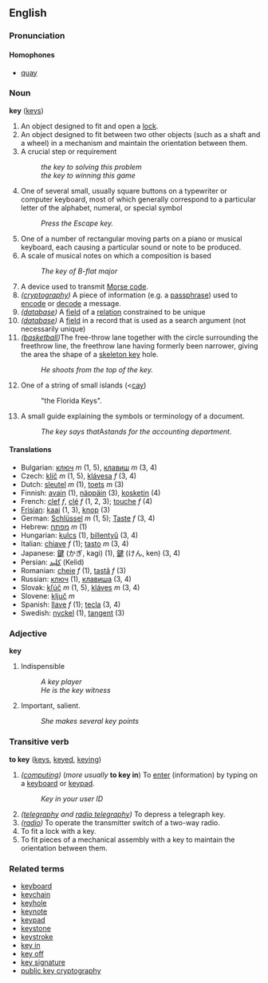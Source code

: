 ==English==
===Pronunciation===
====Homophones====
*[[quay]]

=== Noun ===
'''key''' ([[keys]])

#An object designed to fit and open a [[lock]].
#An object designed to fit between two other objects (such as a shaft and a wheel) in a mechanism and maintain the orientation between them.
#A crucial step or requirement
#:''the key to solving this problem''
#:''the key to winning this game''
#One of several small, usually square buttons on a typewriter or computer keyboard, most of which generally correspond to a particular letter of the alphabet, numeral, or special symbol
#:''Press the Escape key.''
#One of a number of rectangular moving parts on a piano or musical keyboard, each causing a particular sound or note to be produced.
# A scale of musical notes on which a composition is based
#:''The key of B-flat major''
#A device used to transmit [[Morse code]].
#''([[cryptography]])'' A piece of information (e.g. a [[passphrase]]) used to [[encode]] or [[decode]] a message.
#''([[database]])'' A [[field]] of a [[relation]] constrained to be unique
#''([[database]])'' A [[field]] in a record that is used as a search argument (not necessarily unique)
# ''([[basketball]])''The free-throw lane together with the circle surrounding the freethrow line, the freethrow lane having formerly been narrower, giving the area the shape of a [[skeleton key]] hole.
#:''He shoots from the top of the key.''
#One of a string of small islands (<[[cay]])
#:"the Florida Keys".
#A small guide explaining the symbols or terminology of a document.
#: ''The key says that ''A'' stands for the accounting department.''

==== Translations ====
*Bulgarian: [[ключ]] ''m'' (1, 5), [[клавиш]] ''m'' (3, 4)
*Czech: [[klíč]] ''m'' (1, 5), [[klávesa]] ''f''  (3, 4)
*Dutch: [[sleutel]] ''m'' (1), [[toets]] ''m'' (3)
*Finnish: [[avain]] (1), [[näppäin]] (3), [[kosketin]] (4)
*French: [[clef]] ''f'', [[clé]] ''f'' (1, 2, 3); [[touche]] ''f'' (4)
*[[Frisian]]: [[kaai]] (1, 3), [[knop]] (3)
*German: [[Schlüssel]] ''m'' (1, 5); [[Taste]] ''f'' (3, 4)
*Hebrew: [[מפתח]] ''m'' (1)
*Hungarian: [[kulcs]] (1), [[billentyű]] (3, 4)
*Italian: [[chiave]] ''f'' (1); [[tasto]] ''m'' (3, 4)
*Japanese: [[鍵]] (かぎ, kagi) (1), [[鍵]] (けん, ken) (3, 4)
*Persian: [[کلید]] (Kelid)
*Romanian: [[cheie]] ''f'' (1), [[tastă]] ''f'' (3)
*Russian: [[ключ]] (1), [[клавиша]] (3, 4)
*Slovak: [[kľúč]] ''m'' (1, 5), [[kláves]] ''m'' (3, 4)
*Slovene: [[ključ]] ''m''
*Spanish: [[llave]] ''f'' (1); [[tecla]] (3, 4)
*Swedish: [[nyckel]] (1), [[tangent]] (3)

=== Adjective ===
'''key'''

# Indispensible 
#:''A key player''
#:''He is the key witness''
# Important, salient.
#:''She makes several key points''

===Transitive verb===
'''to key''' ([[keys]], [[keyed]], [[keying]])

#''([[computing]])'' (''more usually'' '''to key in''') To [[enter]] (information) by typing on a [[keyboard]] or [[keypad]].
#:''Key in your user ID''
#''([[telegraphy]] and [[radio telegraphy]])'' To depress a telegraph key.
#''([[radio]])'' To operate the transmitter switch of a two-way radio.
#To fit a lock with a key.
#To fit pieces of a mechanical assembly with a key to maintain the orientation between them.

===Related terms===
*[[keyboard]]
*[[keychain]]
*[[keyhole]]
*[[keynote]]
*[[keypad]]
*[[keystone]]
*[[keystroke]]
*[[key in]]
*[[key off]]
*[[key signature]]
*[[public key cryptography]]